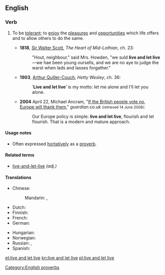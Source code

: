 ==English==

===Verb===
{{head|en|verb|head=[[live]] [[and]] [[let]] [[live]]}}

# {{context|idiomatic|lang=en}} To be [[tolerant]]; to [[enjoy]] the [[pleasure]]s and [[opportunity|opportunities]] which life offers and to allow others to do the same.
#* '''1818''', [[w:Sir_Walter_Scott|Sir Walter Scott]], ''The Heart of Mid-Lothian'', ch. 23:
#*: "Hout, neighbour," said Mrs. Howden, "we suld '''live and let live'''—we hae been young oursells, and we are no aye to judge the warst when lads and lasses forgather."
#* '''1903''', [[w:Arthur_Quiller-Couch|Arthur Quiller-Couch]], ''Hetty Wesley'', ch. 36:
#*: ‘'''Live and let live'''’ is my motto: let me alone and I'll let you alone.
#* '''2004''' April 22, Michael Ancram, "[http://www.guardian.co.uk/politics/2004/apr/22/eu.world If the British people vote no, Europe will thank them]," ''guardian.co.uk'' <small>(retrieved 14 June 2008)</small>:
#*: Our Europe policy is simple: '''live and let live''', flourish and let flourish. That is a modern and mature approach.

====Usage notes====
* Often expressed [[hortative]]ly as a [[proverb]].

====Related terms====
* [[live-and-let-live]] ''(adj.)''

====Translations====
{{trans-top|be tolerant}}
* Chinese:
*: Mandarin: {{t|cmn|己立立人，己達達人|sc=Hani}}, {{t|cmn|己立立人，己达达人|tr=jǐlìlìrén, jǐdádárén|sc=Hani}}
* Dutch: {{t|nl|leef en laat leven}}
* Finnish: {{t|fi|elää ja antaa elää}}
* French: {{t|fr|vivre et laisser vivre}}
* German: {{t+|de|leben und leben lassen}}
{{trans-mid}}
* Hungarian: {{t|hu|élni és élni hagyni}}
* Norwegian: {{t|no|lev og la leve}}
* Russian: {{t|ru|живи́ и дай жить други́м}} {{qualifier|imperative}}, {{t|ru|сам живи́ и други́м жить не меша́й}} {{qualifier|imperative}}
* Spanish: {{t|es|vivir y dejar vivir}}
{{trans-bottom}}

[[Category:English proverbs]]

[[et:live and let live]]
[[kn:live and let live]]
[[pl:live and let live]]